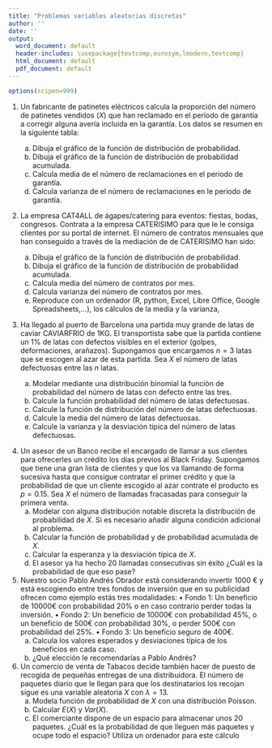```yaml
---
title: "Problemas variables aleatorias discretas"
author: ''
date: ''
output:
  word_document: default
  header-includes: \usepackage{textcomp,eurosym,lmodern,textcomp}
  html_document: default
  pdf_document: default
---
```


```r
options(scipen=999)
```


<!-- Después lectura 59: El ejemplo de los barcos en el astillero -->



1.  Un fabricante de patinetes eléctricos calcula la proporción del número de   patinetes  vendidos ($X$)  que han reclamado en el periodo de garantía a corregir alguna avería incluida en la garantía. Los datos se  resumen en la siguiente tabla:
\begin{center}
\begin{tabular}{|l||r|r|r|r|r|}
\multicolumn{6}{c}{\vphantom{R}}\\
\hline
Número de veces $x$    & 0    & 1    &  2   &  3   &  4 \\
\hline
Proporción    $P(X=x)$ & 0.38 & 0.37 & 0.19 & 0.05 & 0.01
\\\hline \multicolumn{6}{c}{\vphantom{R}}
\end{tabular}
\end{center}
    a. Dibuja el gráfico de la función de distribución de probabilidad.
    a. Dibuja el gráfico de la función de distribución de probabilidad acumulada.
    a. Calcula media de el número de reclamaciones en el periodo de garantía.
    a. Calcula varianza de el número de reclamaciones en le periodo de garantía.
  

2. La  empresa  CAT4ALL  de ágapes/catering para eventos: fiestas, bodas, congresos. Contrata a  la empresa CATERISIMO  para que le le consiga clientes por su portal de  internet. El número de contratos mensuales que han conseguido a través de la mediación de  de CATERISIMO han sido:
\begin{center}
\begin{tabular}{|l||r|r|r|r|r|r|r|}
\multicolumn{8}{c}{\vphantom{R}}\\
\hline
Número de eventos $x$ & 14  & 15  &  16 &  17 &  18 & 19 & 20 \\
\hline
Proporción  $P(X=x)$      & 0.06&0.13 &0.24 &0.24 &0.12 &0.1 &0.11
\\\hline \multicolumn{8}{c}{\vphantom{R}}
\end{tabular}
\end{center}
    a. Dibuja el gráfico de la función de distribución de probabilidad.
    a. Dibuja el gráfico de la función de distribución de probabilidad acumulada.
    a. Calcula media del número  de contratos por mes.
    a. Calcula varianza del número  de contratos por mes.
    a. Reproduce con un ordenador (R, python, Excel, Libre Office, Google Spreadsheets,...), los cálculos de la media y la varianza,
  
    
3. Ha llegado  al puerto  de Barcelona una partida  muy grande de latas de caviar CAVIARFRIO de 1KG.  El transportista sabe que la partida  contiene un 1\% de latas con defectos visibles en el exterior (golpes, deformaciones, arañazos). Supongamos que encargamos $n=3$ latas  que se escogen al azar de esta partida. Sea $X$ el número de latas defectuosas entre las $n$ latas.

    a. Modelar mediante una distribución binomial la función de probabilidad del número de latas con defecto entre las tres.
    b. Calcule la  función probabilidad del número de latas defectuosas.
    c. Calcule la  función de distribución del número de latas defectuosas.
    d. Calcule la  media  del número de latas defectuosas.
    e. Calcule la  varianza y la desviación típica   del número de latas defectuosas.
    
\newpage
    
4. Un asesor  de un Banco recibe el encargado de llamar a sus clientes para ofrecerles un crédito los días previos al Black Friday. Supongamos que  tiene una gran lista de clientes y que los va llamando de forma sucesiva hasta que  consigue contratar el primer crédito y que la probabilidad de que un cliente escogido al azar contrate el producto es  $p=0.15$. Sea $X$ el número de llamadas fracasadas  para conseguir la primera venta.
    a. Modelar con alguna distribución notable discreta la distribución de probabilidad de $X$. Si es necesario añadir alguna condición adicional al problema.
    b. Calcular  la función de probabilidad y de probabilidad acumulada de $X$.
    c. Calcular  la esperanza y la desviación típica de $X$.
    d. El asesor ya ha hecho 20 llamadas consecutivas sin éxito ¿Cuál es la probabilidad de que eso pase?



5.  Nuestro socio Pablo Andrés Obrador está  considerando invertir 1000 €  y está escogiendo  entre tres fondos de inversión que en su publicidad ofrecen como ejemplo estás tres modalidades:
    • Fondo 1: Un beneficio de 10000€  con  probabilidad 20\% o en caso contrario perder todas la inversión. 
    • Fondo 2: Un beneficio de 10000€  con  probabilidad 45\%, o  un beneficio de  500€ con probabilidad 30\%,  o perder 500€ con probabilidad del  25\%.
    • Fondo 3: Un beneficio seguro de 400€.
    a. Calcula los valores esperados y desviaciones típica de los  beneficios en cada caso.
    b. ¿Qué elección le recomendarías a Pablo Andrés?

6.  Un comercio de venta de Tabacos decide también  hacer de puesto de recogida de pequeñas entregas de una distribuidora.  El número de paquetes diario que le llegan para  que los destinatarios los recojan sigue es una variable aleatoria $X$ con $\lambda=13$.
    a.  Modela  función de probabilidad de  $X$ con una distribución Poisson.
    b. Calcular $E(X)$ y $Var(X)$.
    c. El comerciante dispone de un espacio para almacenar unos 20 paquetes. ¿Cuál es la probabilidad de que lleguen más paquetes y ocupe todo el espacio? Utiliza un ordenador para este cálculo



